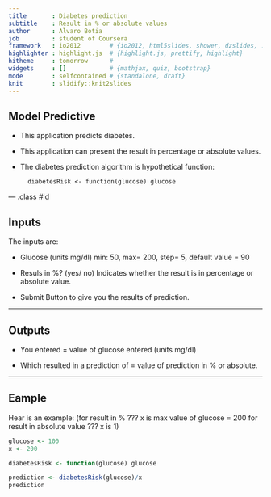 ```yaml
---
title       : Diabetes prediction
subtitle    : Result in % or absolute values
author      : Alvaro Botia
job         : student of Coursera
framework   : io2012        # {io2012, html5slides, shower, dzslides, ...}
highlighter : highlight.js  # {highlight.js, prettify, highlight}
hitheme     : tomorrow      # 
widgets     : []            # {mathjax, quiz, bootstrap}
mode        : selfcontained # {standalone, draft}
knit        : slidify::knit2slides
---
```


## Model Predictive

- This application predicts diabetes.

- This application can present the result in percentage or absolute values.

- The diabetes prediction algorithm is hypothetical function:

        diabetesRisk <- function(glucose) glucose 

--- .class #id 

## Inputs

The inputs are:

- Glucose (units mg/dl)
    min: 50, max= 200, step= 5, default value = 90
  
- Resuls in %? (yes/ no)
    Indicates whether the result is in percentage or absolute value.

- Submit Button to give you the results of prediction.


---

## Outputs

  - You entered = value of glucose entered (units mg/dl)
  
  - Which resulted in a prediction of = value of prediction in % or absolute.
  

---
## Eample

Hear is an example: 
   (for result in % ??? x is max value of glucose = 200
    for result in absolute value ??? x is 1)

```r
glucose <- 100
x <- 200

diabetesRisk <- function(glucose) glucose  

prediction <- diabetesRisk(glucose)/x
prediction
```

